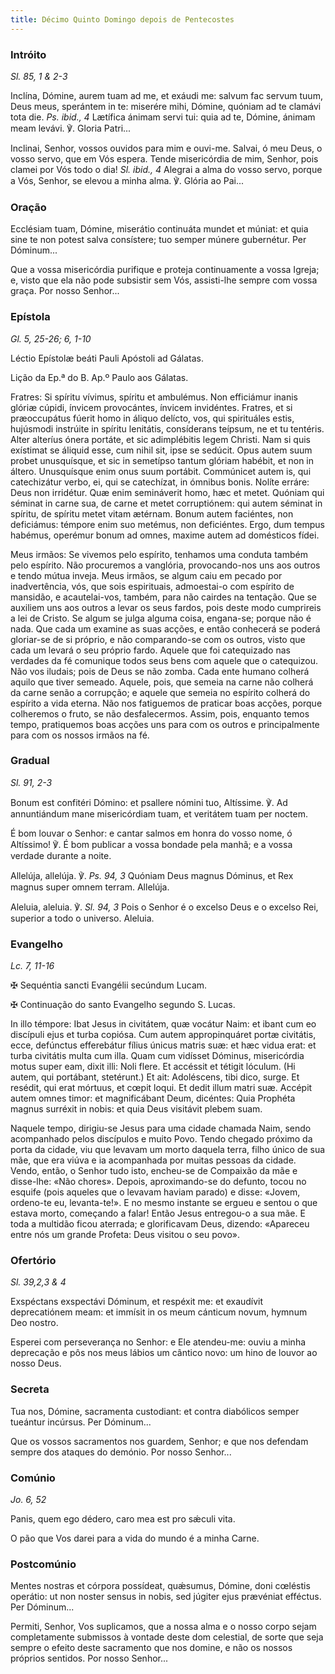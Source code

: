 ```yaml
---
title: Décimo Quinto Domingo depois de Pentecostes
---
```


### Intróito

<em>Sl. 85, 1 & 2-3</em>

<div class="side-by-side not-content">

Inclína, Dómine, aurem tuam ad me, et exáudi me: salvum fac servum tuum, Deus meus, sperántem in te: miserére mihi, Dómine, quóniam ad te clamávi tota die. <em>Ps. ibid., 4</em> Lætífica ánimam servi tui: quia ad te, Dómine, ánimam meam levávi. ℣. Gloria Patri...

Inclinai, Senhor, vossos ouvidos para mim e ouvi-me. Salvai, ó meu Deus, o vosso servo, que em Vós espera. Tende misericórdia de mim, Senhor, pois clamei por Vós todo o dia! <em>Sl. ibid., 4</em> Alegrai a alma do vosso servo, porque a Vós, Senhor, se elevou a minha alma. ℣. Glória ao Pai...

</div>

### Oração

<div class="side-by-side not-content">

Ecclésiam tuam, Dómine, miserátio continuáta mundet et múniat: et quia sine te non potest salva consístere; tuo semper múnere gubernétur. Per Dóminum...

Que a vossa misericórdia purifique e proteja continuamente a vossa Igreja; e, visto que ela não pode subsistir sem Vós, assisti-lhe sempre com vossa graça. Por nosso Senhor...

</div>

### Epístola

<em>Gl. 5, 25-26; 6, 1-10</em>

<div class="side-by-side not-content">

Léctio Epístolæ beáti Pauli Apóstoli ad Gálatas.

Lição da Ep.ª do B. Ap.º Paulo aos Gálatas.

Fratres: Si spíritu vívimus, spíritu et ambulémus. Non efficiámur inanis glóriæ cúpidi, ínvicem provocántes, ínvicem invidéntes. Fratres, et si præoccupátus fúerit homo in áliquo delícto, vos, qui spirituáles estis, hujúsmodi instrúite in spíritu lenitátis, consíderans teípsum, ne et tu tentéris. Alter alteríus ónera portáte, et sic adimplébitis legem Christi. Nam si quis exístimat se áliquid esse, cum nihil sit, ipse se sedúcit. Opus autem suum probet unusquísque, et sic in semetípso tantum glóriam habébit, et non in áltero. Unusquísque enim onus suum portábit. Commúnicet autem is, qui catechizátur verbo, ei, qui se catechízat, in ómnibus bonis. Nolíte erráre: Deus non irridétur. Quæ enim semináverit homo, hæc et metet. Quóniam qui séminat in carne sua, de carne et metet corruptiónem: qui autem séminat in spíritu, de spíritu metet vitam ætérnam. Bonum autem faciéntes, non deficiámus: témpore enim suo metémus, non deficiéntes. Ergo, dum tempus habémus, operémur bonum ad omnes, maxime autem ad domésticos fídei.

Meus irmãos: Se vivemos pelo espírito, tenhamos uma conduta também pelo espírito. Não procuremos a vanglória, provocando-nos uns aos outros e tendo mútua inveja. Meus irmãos, se algum caiu em pecado por inadvertência, vós, que sois espirituais, admoestai-o com espírito de mansidão, e acautelai-vos, também, para não cairdes na tentação. Que se auxiliem uns aos outros a levar os seus fardos, pois deste modo cumprireis a lei de Cristo. Se algum se julga alguma coisa, engana-se; porque não é nada. Que cada um examine as suas acções, e então conhecerá se poderá gloriar-se de si próprio, e não comparando-se com os outros, visto que cada um levará o seu próprio fardo. Aquele que foi catequizado nas verdades da fé comunique todos seus bens com aquele que o catequizou. Não vos iludais; pois de Deus se não zomba. Cada ente humano colherá aquilo que tiver semeado. Aquele, pois, que semeia na carne não colherá da carne senão a corrupção; e aquele que semeia no espírito colherá do espírito a vida eterna. Não nos fatiguemos de praticar boas acções, porque colheremos o fruto, se não desfalecermos. Assim, pois, enquanto temos tempo, pratiquemos boas acções uns para com os outros e principalmente para com os nossos irmãos na fé.

</div>

### Gradual

<em>Sl. 91, 2-3</em>

<div class="side-by-side not-content">

Bonum est confitéri Dómino: et psallere nómini tuo, Altíssime. ℣. Ad annuntiándum mane misericórdiam tuam, et veritátem tuam per noctem.

É bom louvar o Senhor: e cantar salmos em honra do vosso nome, ó Altíssimo! ℣. É bom publicar a vossa bondade pela manhã; e a vossa verdade durante a noite.

Allelúja, allelúja. ℣. <em>Ps. 94, 3</em> Quóniam Deus magnus Dóminus, et Rex magnus super omnem terram. Allelúja.

Aleluia, aleluia. ℣. <em>Sl. 94, 3</em> Pois o Senhor é o excelso Deus e o excelso Rei, superior a todo o universo. Aleluia.

</div>

### Evangelho

<em>Lc. 7, 11-16</em>

<div class="side-by-side not-content">

<span class="cross text-red-500">✠</span> Sequéntia sancti Evangélii secúndum Lucam.

<span class="cross text-red-500">✠</span> Continuação do santo Evangelho segundo S. Lucas.

In illo témpore: Ibat Jesus in civitátem, quæ vocátur Naim: et ibant cum eo discípuli ejus et turba copiósa. Cum autem appropinquáret portæ civitátis, ecce, defúnctus efferebátur fílius únicus matris suæ: et hæc vidua erat: et turba civitátis multa cum illa. Quam cum vidísset Dóminus, misericórdia motus super eam, dixit illi: Noli flere. Et accéssit et tétigit lóculum. (Hi autem, qui portábant, stetérunt.) Et ait: Adoléscens, tibi dico, surge. Et resédit, qui erat mórtuus, et cœpit loqui. Et dedit illum matri suæ. Accépit autem omnes timor: et magnificábant Deum, dicéntes: Quia Prophéta magnus surréxit in nobis: et quia Deus visitávit plebem suam.

Naquele tempo, dirigiu-se Jesus para uma cidade chamada Naim, sendo acompanhado pelos discípulos e muito Povo. Tendo chegado próximo da porta da cidade, viu que levavam um morto daquela terra, filho único de sua mãe, que era viúva e ia acompanhada por muitas pessoas da cidade. Vendo, então, o Senhor tudo isto, encheu-se de Compaixão da mãe e disse-lhe: «Não chores». Depois, aproximando-se do defunto, tocou no esquife (pois aqueles que o levavam haviam parado) e disse: «Jovem, ordeno-te eu, levanta-te!». E no mesmo instante se ergueu e sentou o que estava morto, começando a falar! Então Jesus entregou-o a sua mãe. E toda a multidão ficou aterrada; e glorificavam Deus, dizendo: «Apareceu entre nós um grande Profeta: Deus visitou o seu povo».

</div>

### Ofertório

<em>Sl. 39,2,3 & 4</em>

<div class="side-by-side not-content">

Exspéctans exspectávi Dóminum, et respéxit me: et exaudívit deprecatiónem meam: et immísit in os meum cánticum novum, hymnum Deo nostro.

Esperei com perseverança no Senhor: e Ele atendeu-me: ouviu a minha deprecação e pôs nos meus lábios um cântico novo: um hino de louvor ao nosso Deus.

</div>

### Secreta

<div class="side-by-side not-content">

Tua nos, Dómine, sacramenta custodiant: et contra diabólicos semper tueántur incúrsus. Per Dóminum...

Que os vossos sacramentos nos guardem, Senhor; e que nos defendam sempre dos ataques do demónio. Por nosso Senhor...

</div>

### Comúnio

<em>Jo. 6, 52</em>

<div class="side-by-side not-content">

Panis, quem ego dédero, caro mea est pro sǽculi vita.

O pão que Vos darei para a vida do mundo é a minha Carne.

</div>

### Postcomúnio

<div class="side-by-side not-content">

Mentes nostras et córpora possídeat, quǽsumus, Dómine, doni cœléstis operátio: ut non noster sensus in nobis, sed júgiter ejus prævéniat efféctus. Per Dóminum...

Permiti, Senhor, Vos suplicamos, que a nossa alma e o nosso corpo sejam completamente submissos à vontade deste dom celestial, de sorte que seja sempre o efeito deste sacramento que nos domine, e não os nossos próprios sentidos. Por nosso Senhor...

</div>
